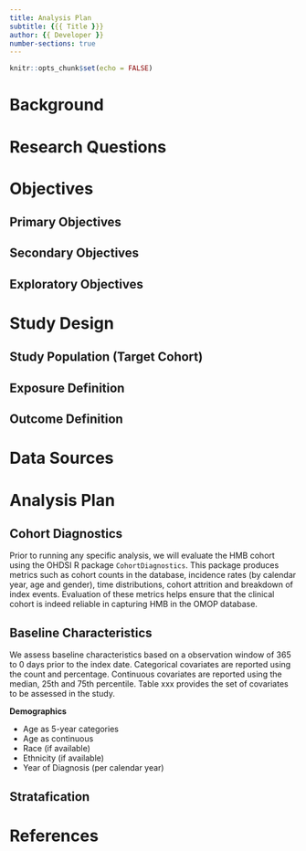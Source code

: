 ```yaml
---
title: Analysis Plan 
subtitle: {{{ Title }}} 
author: {{ Developer }}
number-sections: true
---
```



```r
knitr::opts_chunk$set(echo = FALSE)
```

# Background

<!-------Add background on the study------>
# Research Questions

<!-------Include the study research questions------>


# Objectives


<!-------Add the study objective------>

## Primary Objectives

## Secondary Objectives

<!----Delete if not used------>

## Exploratory Objectives
<!----Delete if not used------>

# Study Design

## Study Population (Target Cohort)

<!---Provide information on the study population used in the analysis--->

## Exposure Definition

<!---Provide information on the exposure definition used in the analysis--->

## Outcome Definition

<!---Provide information on the outcome definition used in the analysis--->


# Data Sources

<!-- Add data sources, Example table for data sources -->


# Analysis Plan

<!----Provide information on how the analysis will be done*---->


<!----Delete text that doesnt fit------->

## Cohort Diagnostics

Prior to running any specific analysis, we will evaluate the HMB cohort using the OHDSI R package `CohortDiagnostics`. This package produces metrics such as cohort counts in the database, incidence rates (by calendar year, age and gender), time distributions, cohort attrition and breakdown of index events. Evaluation of these metrics helps ensure that the clinical cohort is indeed reliable in capturing HMB in the OMOP database. 

## Baseline Characteristics


We assess baseline characteristics based on a observation window of 365 to 0 days prior to the index date. Categorical covariates are reported using the count and percentage. Continuous covariates are reported using the median, 25th and 75th percentile. Table xxx provides the set of covariates to be assessed in the study. 

**Demographics**

* Age as 5-year categories
* Age as continuous
* Race (if available)
* Ethnicity (if available)
* Year of Diagnosis (per calendar year)

<!----Add more sections for the analysis--------------------->

## Stratafication


<!----Add stratifications -------------->


# References

::: {#refs}
:::
